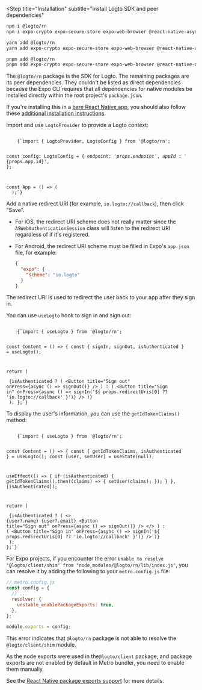 
<Steps>

<Step
  title="Installation"
  subtitle="Install Logto SDK and peer dependencies"
>

<Tabs>

  <TabItem value="npm" label="npm">

```bash
npm i @logto/rn
npm i expo-crypto expo-secure-store expo-web-browser @react-native-async-storage/async-storage
```

  </TabItem>
  <TabItem value="yarn" label="Yarn">

```bash
yarn add @logto/rn
yarn add expo-crypto expo-secure-store expo-web-browser @react-native-async-storage/async-storage
```

  </TabItem>
  <TabItem value="pnpm" label="pnpm">

```bash
pnpm add @logto/rn
pnpm add expo-crypto expo-secure-store expo-web-browser @react-native-async-storage/async-storage
```

  </TabItem>

</Tabs>

The `@logto/rn` package is the SDK for Logto. The remaining packages are its peer dependencies. They couldn't be listed as direct dependencies because the Expo CLI requires that all dependencies for native modules be installed directly within the root project's `package.json`.

<InlineNotification>

If you're installing this in a [bare React Native app](https://docs.expo.dev/bare/overview), you should also follow these [additional installation instructions](https://docs.expo.dev/bare/installing-expo-modules/).

</InlineNotification>

</Step>

<Step title="Init Logto provider">

Import and use `LogtoProvider` to provide a Logto context:

<Code className="language-tsx">
    {`import { LogtoProvider, LogtoConfig } from '@logto/rn';

const config: LogtoConfig = {
  endpoint: '${props.endpoint}',
  appId: '${props.app.id}',
};

const App = () => (
  <LogtoProvider config={config}>
    <YourAppContent />
  </LogtoProvider>
);`}
</Code>

</Step>

<Step title="Implement sign-in and sign-out">

Add a native redirect URI (for example, `io.logto://callback`), then click "Save".

<UriInputField name="redirectUris" />

- For iOS, the redirect URI scheme does not really matter since the `ASWebAuthenticationSession` class will listen to the redirect URI regardless of if it's registered.
- For Android, the redirect URI scheme must be filled in Expo's `app.json` file, for example:

  ```json
  {
    "expo": {
      "scheme": "io.logto"
    }
  }
  ```

The redirect URI is used to redirect the user back to your app after they sign in.

</Step>

<Step title="Implement sign-in and sign-out">

You can use `useLogto` hook to sign in and sign out:

<Code className="language-tsx">
    {`import { useLogto } from '@logto/rn';

const Content = () => {
  const { signIn, signOut, isAuthenticated } = useLogto();

  return (
    <div>
      {isAuthenticated ? (
        <Button title="Sign out" onPress={async () => signOut()} />
      ) : (
        <Button title="Sign in" onPress={async () => signIn('${
          props.redirectUris[0] ?? 'io.logto://callback'
        }')} />
      )}
    </div>
  );
};`}
</Code>

</Step>

<Step title="Display user information">

To display the user's information, you can use the `getIdTokenClaims()` method:

<Code className="language-tsx">
    {`import { useLogto } from '@logto/rn';

const Content = () => {
  const { getIdTokenClaims, isAuthenticated } = useLogto();
  const [user, setUser] = useState(null);

  useEffect(() => {
    if (isAuthenticated) {
      getIdTokenClaims().then((claims) => {
        setUser(claims);
      });
    }
  }, [isAuthenticated]);

  return (
    <div>
      {isAuthenticated ? (
        <>
          <Text>{user?.name}</Text>
          <Text>{user?.email}</Text>
          <Button title="Sign out" onPress={async () => signOut()} />
        </>
      ) : (
        <Button title="Sign in" onPress={async () => signIn('${
          props.redirectUris[0] ?? 'io.logto://callback'
        }')} />
      )}
    </div>
  );
};`}
</Code>

</Step>

<Step title="Checkpoint: Test your app">

<Checkpoint />

</Step>

<Step title="Troubleshooting">

For Expo projects, if you encounter the error `Unable to resolve "@logto/client/shim" from "node_modules/@logto/rn/lib/index.js"`, you can resolve it by adding the following to your `metro.config.js` file:

```js
// metro.config.js
const config = {
  // ...
  resolver: {
    unstable_enablePackageExports: true,
  },
};

module.exports = config;
```

This error indicates that `@logto/rn` package is not able to resolve the `@logto/client/shim` module.

As the node exports were used in the`@logto/client` package, and package exports are not enabled by default in Metro bundler, you need to enable them manually.

See the [React Native package exports support](https://reactnative.dev/blog/2023/06/21/package-exports-support#enabling-package-exports-beta) for more details.

</Step>

</Steps>
